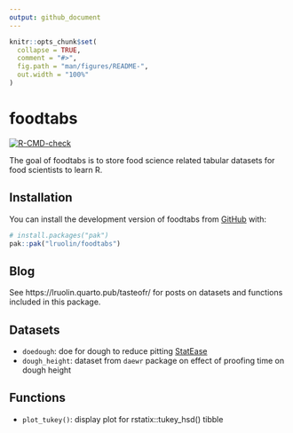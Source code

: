 ```yaml
---
output: github_document
---
```


<!-- README.md is generated from README.Rmd. Please edit that file -->

```r
knitr::opts_chunk$set(
  collapse = TRUE,
  comment = "#>",
  fig.path = "man/figures/README-",
  out.width = "100%"
)
```

# foodtabs

<!-- badges: start -->
[![R-CMD-check](https://github.com/lruolin/foodtabs/actions/workflows/R-CMD-check.yaml/badge.svg)](https://github.com/lruolin/foodtabs/actions/workflows/R-CMD-check.yaml)
<!-- badges: end -->

The goal of foodtabs is to store food science related tabular datasets for food scientists to learn R.

## Installation

You can install the development version of foodtabs from [GitHub](https://github.com/) with:

``` r
# install.packages("pak")
pak::pak("lruolin/foodtabs")
```

## Blog

See https://lruolin.quarto.pub/tasteofr/ for posts on datasets and functions 
included in this package.


## Datasets

- `doedough`: doe for dough to reduce pitting [StatEase](https://www.youtube.com/watch?v=F320jxVbGAs)
- `dough_height`: dataset from `daewr` package on effect of proofing time on dough height


## Functions

- `plot_tukey()`: display plot for rstatix::tukey_hsd() tibble
